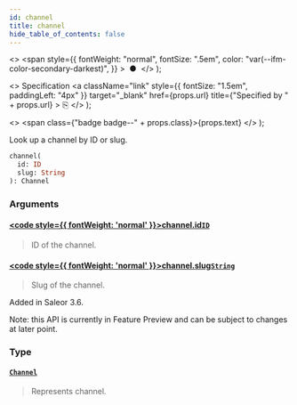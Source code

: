```yaml
---
id: channel
title: channel
hide_table_of_contents: false
---
```


  <>
    <span
      style={{
        fontWeight: "normal",
        fontSize: ".5em",
        color: "var(--ifm-color-secondary-darkest)",
      }}
    >
      &nbsp;●&nbsp;
    </span>
  </>
);

  <>
    Specification
    <a
      className="link"
      style={{ fontSize: "1.5em", paddingLeft: "4px" }}
      target="\_blank"
      href={props.url}
      title={"Specified by " + props.url}
    >
      ⎘
    </a>
  </>
);

  <>
    <span class={"badge badge--" + props.class}>{props.text}</span>
  </>
);

Look up a channel by ID or slug.

```graphql
channel(
  id: ID
  slug: String
): Channel
```

### Arguments

#### [<code style={{ fontWeight: 'normal' }}>channel.<b>id</b></code>](#)<Bullet />[`ID`](../../api-reference/scalars/id) <Badge class="secondary" text="scalar"/>

> ID of the channel.

#### [<code style={{ fontWeight: 'normal' }}>channel.<b>slug</b></code>](#)<Bullet />[`String`](../../api-reference/scalars/string) <Badge class="secondary" text="scalar"/>

> Slug of the channel.

Added in Saleor 3.6.

Note: this API is currently in Feature Preview and can be subject to changes at later point.

>

### Type

#### [`Channel`](../../api-reference/objects/channel) <Badge class="secondary" text="object"/>

> Represents channel.
